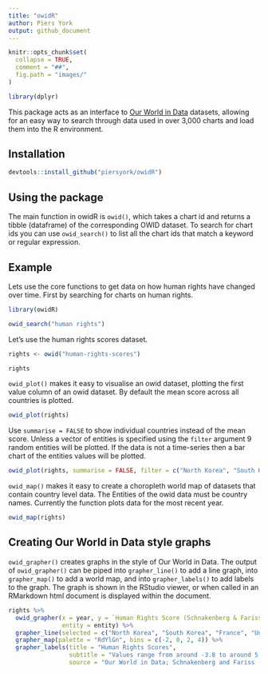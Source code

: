```yaml
---
title: "owidR"
author: Piers York
output: github_document
---
```


```r
knitr::opts_chunk$set(
  collapse = TRUE,
  comment = "##",
  fig.path = "images/"
)

library(dplyr)
```

This package acts as an interface to [Our World in Data](https://ourworldindata.org/) datasets, allowing for an easy way to search through data used in over 3,000 charts and load them into the R environment.

## Installation

``` r
devtools::install_github("piersyork/owidR")
```

## Using the package
The main function in owidR is `owid()`, which takes a chart id and returns a tibble (dataframe) of the corresponding OWID dataset. To search for chart ids you can use `owid_search()` to list all the chart ids that match a keyword or regular expression.

## Example
Lets use the core functions to get data on how human rights have changed over time. First by searching for charts on human rights.
  
``` r
library(owidR)

owid_search("human rights")

```

Let's use the human rights scores dataset.

``` r

rights <- owid("human-rights-scores")

rights

```


`owid_plot()` makes it easy to visualise an owid dataset, plotting the first value column of an owid dataset. By default the mean score across all countries is plotted.
```r
owid_plot(rights)
```

Use `summarise = FALSE` to show individual countries instead of the mean score. Unless a vector of entities is specified using the `filter` argument 9 random entities will be plotted. If the data is not a time-series then a bar chart of the entities values will be plotted.
```r
owid_plot(rights, summarise = FALSE, filter = c("North Korea", "South Korea", "France", "United Kingdom", "United States"))
```

`owid_map()` makes it easy to create a choropleth world map of datasets that contain country level data. The Entities of the owid data must be country names. Currently the function plots data for the most recent year.
```r
owid_map(rights)
```

## Creating Our World in Data style graphs
`owid_grapher()` creates graphs in the style of Our World in Data. The output of `owid_grapher()` can be piped into `grapher_line()` to add a line graph, into `grapher_map()` to add a world map, and into `grapher_labels()` to add labels to the graph. The graph is shown in the RStudio viewer, or when called in an RMarkdown html document is displayed within the document.
```r
rights %>% 
  owid_grapher(x = year, y = `Human Rights Score (Schnakenberg & Fariss, 2014; Fariss, 2019)`, 
               entity = entity) %>% 
  grapher_line(selected = c("North Korea", "South Korea", "France", "United Kingdom", "United States")) %>% 
  grapher_map(palette = "RdYlGn", bins = c(-2, 0, 2, 4)) %>% 
  grapher_labels(title = "Human Rights Scores",
                 subtitle = "Values range from around -3.8 to around 5.4 (the higher the better)",
                 source = "Our World in Data; Schnakenberg and Fariss (2014); Fariss (2019)")
```





